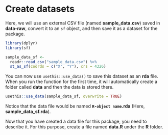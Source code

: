 # Create datasets

Here, we will use an external CSV file (named **sample_data.csv**) saved in **data-raw**, convert it to an `sf` object, and then save it as a dataset for the package.

```r
library(dplyr)
library(sf)

sample_data_sf <- 
  readr::read_csv("sample_data.csv") %>%
  st_as_sf(coords = c("X", "Y"), crs = 4326)
```

You can now use `usethis::use_data()` to save this dataset as an **rda** file. When you run the function for the first time, it will automatically create a folder called **data** and then the data is stored there.

```r
usethis::use_data(sample_data_sf, overwrite = TRUE)
```

Notice that the data file would be named **`R-object name`.rda** (Here, **sample_data_sf.rda**).

Now that you have created a data file for this package, you need to describe it. For this purpose, create a file named **data.R** under the **R** folder.




